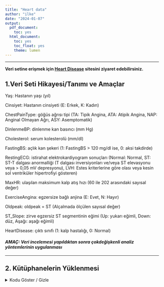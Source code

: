 ```yaml
---
title: "Heart data"
author: "ilke"
date: "2024-01-07"
output:
  pdf_document:
    toc: yes
  html_document:
    toc: yes
    toc_float: yes
    theme: lumen
---
```

---

**Veri setine erişmek için [Heart Disease](https://www.kaggle.com/datasets/fedesoriano/heart-failure-prediction) sitesini ziyaret edebilirsiniz.**

## **1.Veri Seti Hikayesi/Tanımı ve Amaçlar**

<div>
  <p>
    
    Yaş: Hastanın yaşı (yıl)

    Cinsiyet: Hastanın cinsiyeti (E: Erkek, K: Kadın)

    ChestPainType: göğüs ağrısı tipi (TA: Tipik Angina, ATA: Atipik Angina, NAP: Anginal Olmayan Ağrı, ASY: Asemptomatik)

    DinlenmeBP: dinlenme kan basıncı (mm Hg)

    Cholesterol: serum kolesterolü (mm/dl)

    FastingBS: açlık kan şekeri (1: FastingBS > 120 mg/dl ise, 0: aksi takdirde)

    RestingECG: istirahat elektrokardiyogram sonuçları (Normal: Normal, ST: ST-T dalgası anormalliği (T dalgası inversiyonları ve/veya ST elevasyonu veya > 0,05 mV depresyonu), LVH: Estes kriterlerine göre olası veya kesin sol ventriküler hipertrofiyi gösteren)

    MaxHR: ulaşılan maksimum kalp atış hızı (60 ile 202 arasındaki sayısal değer)

    ExerciseAngina: egzersize bağlı anjina (E: Evet, N: Hayır)

    Oldpeak: oldpeak = ST (Alçalmada ölçülen sayısal değer)

    ST_Slope: zirve egzersiz ST segmentinin eğimi (Up: yukarı eğimli, Down: düz, Aşağı: aşağı eğimli)

    HeartDisease: çıktı sınıfı (1: kalp hastalığı, 0: Normal)
        
#### *AMAÇ: Veri incelemesi yapıldıktan sonra çokdeğişkenli analiz yöntemlerinin uygulanması*
  </p>
</div>

---




## 2. Kütüphanelerin Yüklenmesi
<details>
<summary>Kodu Göster / Gizle</summary>
```r
library(readr)
library(tidyverse)
library(tidyr)
library(dendextend)
library(knitr)
library(gridExtra)
library(GGally)
library(ggplot2)
library(VIM)
library(corrplot)
library(car)
library(ResourceSelection)
library(glmulti)
library(tree)
library(randomForest)
library(ISLR)
library(class)
library(pROC)
library(gtools)
library(tidyverse)
library(GGally)
library(superml)
library(caret)
library(Boruta)
library("stringr")
library("tidyr")
library("readr")
library("here")
library("skimr")
library("janitor")
library("lubridate")
library(gridExtra)
library(ggplot2)
library(VIM)
library(corrplot)
library(car)
library(ResourceSelection)
library(glmulti)
library(tree)
library(randomForest)
library(ISLR)
library(class)
library(pROC)
library(gtools)
library(tidyverse)
library("scales")
library("ggcorrplot")
library("ggrepel")
library("forcats")
library("corrgram")
library(tidymodels)
library(baguette)
library(discrim)
library(bonsai)
library(ResourceSelection)
library(kableExtra)
library(broom)
library(dplyr)
library(caret)
library(tidyr)
library(corrplot)
library("Hmisc")
library(psych)
library(factoextra)
library("DescTools")
library(ResourceSelection)
library(haven)
library(effectsize)
library(rstatix)
library(ggpubr)
library(biotools)
library(PerformanceAnalytics)
library(heplots)
library(gplots)
```

---

## 3. Veri Setini Yükleme
<details>
<summary>Kodu Göster / Gizle</summary>

```r
df <- read.csv('/home/ilke/Downloads/heart (2).csv')
```


## 4. Veri Önişleme ve Keşifsel Veri Analizi

### 4.1 Değişken TÜrlerinin Ayarlanması

```r
kable(head(df), format = "html") %>%
  kable_styling()
```

```r
colnames(df)
```

```r
str(df)
```

```r
df <- df %>% mutate(
  Sex = factor(Sex),
  ChestPainType = factor(ChestPainType),
  FastingBS = factor(FastingBS),
  RestingECG = factor(RestingECG),
  ExerciseAngina = factor(ExerciseAngina),
  ST_Slope  = factor(ST_Slope),
  HeartDisease = factor(HeartDisease)
)
```

```r
str(df)
```

### 4.2 Eksik Veri ve Aykırı Değer Sorununu Çözme

    Veride eksik veri yoktur. Aykırı değerlere bakabilmek için sayısal değişkenlerin kutu grafiklerine bakıldı. 

```r
sum(is.na(df))
colSums(is.na(df))
```

```r
library(Hmisc)
Hmisc::describe(df) 
```


```r
par(mfrow=c(2, 3)) 

# Age Boxplot
boxplot(df$Age, main="Age", ylab="Age", col="skyblue")

# RestingBP Boxplot
boxplot(df$RestingBP, main="RestingBP", ylab="RestingBP", col="lightgreen")

# Cholesterol Boxplot
boxplot(df$Cholesterol, main="Cholesterol", ylab="Cholesterol", col="lightcoral")

# MaxHR Boxplot
boxplot(df$MaxHR, main="MaxHR", ylab="MaxHR", col="lightgoldenrodyellow")

# Oldpeak Boxplot
boxplot(df$Oldpeak, main="Oldpeak", ylab="Oldpeak", col="lightsteelblue")
```


```r
df$Age %>% summary()

ggplot(data = df, aes(x = Age)) +
  geom_histogram(color = "darkblue", fill = "lightblue") +
  labs(title = "Age Histogram Plot", x = "Age", y = "Count") +
  theme_minimal()
```


```r
df$Cholesterol %>% summary()

ggplot(data = df, aes(x = Cholesterol)) +
  geom_histogram(color = "darkblue", fill = "lightblue") +
  labs(title = "Serum Cholesterol Histogram Plot", x = "Serum Cholesterol", y = "Count") +
  theme_minimal()
```


    Alt sınır için Q1 - 1.5 * IQR, üst sınır içinse Q3 + 1.5 * IQR değerini kullanarak değişken bazında aykırı değer oranlarını hesaplandı. %20’den fazla aykırı değere sahip değişken olmadığı için aykırı değerleri direkt silmek tercih edildi.

```r

outlier_ratio <- function(data, variable) {
  Q1 <- quantile(data[[variable]], 0.25)
  Q3 <- quantile(data[[variable]], 0.75)
  IQR <- Q3 - Q1
  
  alt_sinir <- Q1 - 1.5 * IQR
  ust_sinir <- Q3 + 1.5 * IQR
  
  aykiri <- sum(data[[variable]] < alt_sinir | data[[variable]] > ust_sinir)
  oran <- aykiri / length(data[[variable]])
  
  return(oran)
}


degiskenler <- c("Age", "RestingBP", "Cholesterol", "MaxHR", "Oldpeak")
aykiri_oranlar <- sapply(degiskenler, function(x) outlier_ratio(df, x))


aykiri_oranlar
```


```r
veri <- data.frame(degiskenler, aykiri_oranlar)


grafik <- ggplot(data = veri, aes(x = degiskenler, y = aykiri_oranlar)) +
  geom_bar(stat = "identity", fill = "skyblue", width = 0.5) +
  labs(title = "Aykırı Değer Oranları", x = "Değişkenler", y = "Aykırı Değer Oranı") +
  theme_minimal() +
  theme(axis.text.x = element_text(angle = 45, hjust = 1))


print(grafik)
```

```r
outlier_detection <- function(data, variable) {
  Q1 <- quantile(data[[variable]], 0.25)
  Q3 <- quantile(data[[variable]], 0.75)
  IQR <- Q3 - Q1
  
  alt_sinir <- Q1 - 1.5 * IQR
  ust_sinir <- Q3 + 1.5 * IQR
  
  aykiri <- data[[variable]] < alt_sinir | data[[variable]] > ust_sinir
  return(aykiri)
}


age_outliers <- outlier_detection(df, "Age")
RestingBP_outliers <- outlier_detection(df, "RestingBP")
Cholesterol_outliers <- outlier_detection(df, "Cholesterol")
MaxHR_outliers <- outlier_detection(df, "MaxHR")
Oldpeak_outliers <- outlier_detection(df, "Oldpeak")


clean_df <- df[!age_outliers & !RestingBP_outliers & !Cholesterol_outliers & !MaxHR_outliers & !Oldpeak_outliers, ]


cat("Aykırı değerleri içermeyen veri setinin boyutu:", dim(clean_df))
```


     
```r
write.csv(clean_df, file = "/home/ilke/Downloads/clean_heart.csv", row.names = FALSE)   #**düzenlenmiş veriyi kaydettim**
```

    Aykırı değerleri çıkarttıktan sonra sayısal değişkenlerin kutu grafikleri

```r
par(mfrow=c(2, 3)) 

# Age Boxplot
boxplot(clean_df$Age, main="Age", ylab="Age", col="skyblue")

# RestingBP Boxplot
boxplot(clean_df$RestingBP, main="RestingBP", ylab="RestingBP", col="lightgreen")

# Cholesterol Boxplot
boxplot(clean_df$Cholesterol, main="Cholesterol", ylab="Cholesterol", col="lightcoral")

# MaxHR Boxplot
boxplot(clean_df$MaxHR, main="MaxHR", ylab="MaxHR", col="lightgoldenrodyellow")

# Oldpeak Boxplot
boxplot(clean_df$Oldpeak, main="Oldpeak", ylab="Oldpeak", col="lightsteelblue")
```


### 4.3 veriye genel bakış

```r
head(df)
```




```r
kable(df %>%
group_by(HeartDisease) %>%
  summarise(N = n())) %>%
  kable_styling(full_width = F)
```

```r
factor_columns <- sapply(df, is.factor) 
factor_levels <- lapply(df[factor_columns], table)

factor_summary_combined <- do.call(rbind, Map(as.data.frame, factor_levels))

kable(factor_summary_combined, caption = "kategorik değişkenlerin seviye sayıları") %>%
  kable_styling(full_width = F)
```
```r
barplot_var1 <- ggplot(clean_df, aes(x = as.factor(Sex), fill = as.factor(Sex))) +
  geom_bar(position = "dodge") +
  labs(title = "Sex Distribution", x = "Sex", y = "Frequency", fill = "Sex") +
  theme_minimal()

barplot_var2 <- ggplot(clean_df, aes(x = as.factor(ChestPainType), fill = as.factor(ChestPainType))) +
  geom_bar(position = "dodge") +
  labs(title = "Chest Pain Type Distribution", x = "Chest Pain Type", y = "Frequency", fill = "Chest Pain Type") +
  theme_minimal()

barplot_var3 <- ggplot(clean_df, aes(x = as.factor(FastingBS), fill = as.factor(FastingBS))) +
  geom_bar(position = "dodge") +
  labs(title = "Fasting Blood Sugar Distribution", x = "Fasting BS", y = "Frequency", fill = "Fasting BS") +
  theme_minimal()

barplot_var4 <- ggplot(clean_df, aes(x = as.factor(RestingECG), fill = as.factor(RestingECG))) +
  geom_bar(position = "dodge") +
  labs(title = "Resting ECG Distribution", x = "Resting ECG", y = "Frequency", fill = "Resting ECG") +
  theme_minimal()

library(gridExtra)
multi_barplot <- grid.arrange(barplot_var1, barplot_var2, barplot_var3, barplot_var4, ncol = 2)

print(multi_barplot)
```
```r
barplot_st_slope <- ggplot(clean_df, aes(x = as.factor(ST_Slope), fill = as.factor(ST_Slope))) +
  geom_bar(position = "dodge") +
  labs(title = "ST Slope Distribution", x = "ST Slope", y = "Frequency", fill = "ST Slope") +
  theme_minimal()

barplot_heart_disease <- ggplot(clean_df, aes(x = as.factor(HeartDisease), fill = as.factor(HeartDisease))) +
  geom_bar(position = "dodge") +
  labs(title = "Heart Disease Distribution", x = "Heart Disease", y = "Frequency", fill = "Heart Disease") +
  theme_minimal()

barplot_exercise_angina <- ggplot(clean_df, aes(x = as.factor(ExerciseAngina), fill = as.factor(ExerciseAngina))) +
  geom_bar(position = "dodge") +
  labs(title = "Exercise Angina Distribution", x = "Exercise Angina", y = "Frequency", fill = "Exercise Angina") +
  theme_minimal()

multi_barplot <- grid.arrange(barplot_st_slope, barplot_heart_disease, barplot_exercise_angina, ncol = 3)
print(multi_barplot)
```



```r
colnames(df)
```

```r
a <- df %>%
  group_by(HeartDisease) %>%
  summarise(across(-c(Sex, ChestPainType, FastingBS, RestingECG, ExerciseAngina, ST_Slope), list(mean = mean, sd = sd)))
kable(a,caption="Target değişkenine göre ort ve standart sapmalar", format = "html") %>%
  kable_styling()
```


```r
kable(summary(df), caption = "Veri Özeti") %>%
  kable_styling(full_width = F)
```




```r
clean_df$Cholesterol %>% summary()

ggplot(data = clean_df, aes(x = Cholesterol)) +
  geom_histogram(color = "darkblue", fill = "lightblue") +
  labs(title = "Serum Cholesterol Histogram Plot", x = "Serum Cholesterol", y = "Count") +
  theme_minimal()
```

```r
ggplot(clean_df, aes(x = RestingBP, y = Cholesterol, color = as.factor(HeartDisease))) +
  geom_point(alpha = 0.7) +
  labs(title = "Scatterplot of Resting BP and Cholesterol by Heart Disease Status", x = "Resting BP", y = "Cholesterol", color = "Heart Disease") +
  theme_minimal()
```


```r
ggplot(clean_df, aes(x = Age, y = RestingBP, color = as.factor(HeartDisease), size = MaxHR)) +
  geom_point(alpha = 0.7) +
  labs(title = "Three-variable Scatterplot", x = "Age", y = "Resting BP", color = "Heart Disease", size = "Max HR") +
  theme_minimal()
```

```r
ggpairs(clean_df[, c("Age", "RestingBP", "Cholesterol", "MaxHR", "HeartDisease")], 
        aes(color = as.factor(HeartDisease)),
        lower = list(continuous = "points"),  
        upper = list(continuous = "blank"),  
        diag = list(continuous = "barDiag"))  
```
```r
ggpairs(df[, c("Age", "RestingBP", "Cholesterol", "MaxHR", "HeartDisease", "Sex")], 
        aes(color = Sex),
        lower = list(continuous = "points"),  
        upper = list(continuous = "blank"),  
        diag = list(continuous = "barDiag"))
```

